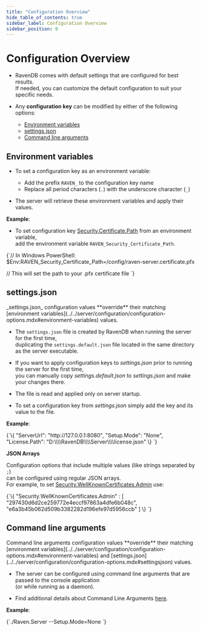```yaml
---
title: "Configuration Overview"
hide_table_of_contents: true
sidebar_label: Configuration Overview
sidebar_position: 0
---
```



# Configuration Overview
<Admonition type="note" title="">

* RavenDB comes with default settings that are configured for best results.  
  If needed, you can customize the default configuration to suit your specific needs.  

* Any __configuration key__ can be modified by either of the following options: 
   * [Environment variables](../../server/configuration/configuration-options.mdx#environment-variables)  
   * [settings.json](../../server/configuration/configuration-options.mdx#settingsjson)  
   * [Command line arguments](../../server/configuration/configuration-options.mdx#command-line-arguments)  

</Admonition>

## Environment variables

<Admonition type="note" title="">

* To set a configuration key as an environment variable:  

  * Add the prefix `RAVEN_` to the configuration key name  
  * Replace all period characters (`.`) with the underscore character (`_`)  

* The server will retrieve these environment variables and apply their values. 

</Admonition>

<Admonition type="note" title="">

__Example__: 

* To set configuration key [Security.Certificate.Path](../../server/configuration/security-configuration.mdx#securitycertificatepath) from an environment variable,  
  add the environment variable `RAVEN_Security_Certificate_Path`.

<TabItem value="plain" label="plain">
<CodeBlock language="plain">
{`// In Windows PowerShell:
$Env:RAVEN_Security_Certificate_Path=/config/raven-server.certificate.pfx

// This will set the path to your .pfx certificate file
`}
</CodeBlock>
</TabItem>

</Admonition>



## settings.json

<Admonition type="info" title="">
_settings.json_ configuration values **override** their matching [environment variables](../../server/configuration/configuration-options.mdx#environment-variables) values.
</Admonition>

<Admonition type="note" title="">

* The `settings.json` file is created by RavenDB when running the server for the first time,  
  duplicating the `settings.default.json` file located in the same directory as the server executable.

* If you want to apply configuration keys to _settings.json_ prior to running the server for the first time,  
  you can manually copy _settings.default.json_ to _settings.json_ and make your changes there.

* The file is read and applied only on server startup.

* To set a configuration key from _settings.json_ simply add the key and its value to the file.

</Admonition>

<Admonition type="note" title="">

__Example__:

<TabItem value="json" label="json">
<CodeBlock language="json">
{`\{
    "ServerUrl": "http://127.0.0.1:8080",
    "Setup.Mode": "None",
    "License.Path": "D:\\\\RavenDB\\\\Server\\\\license.json"
\}
`}
</CodeBlock>
</TabItem>

__JSON Arrays__

Configuration options that include multiple values (like strings separated by `;`)  
can be configured using regular JSON arrays.  
For example, to set [Security.WellKnownCertificates.Admin](../../server/configuration/security-configuration.mdx#securitywellknowncertificatesadmin) use: 

<TabItem value="json" label="json">
<CodeBlock language="json">
{`\{
    "Security.WellKnownCertificates.Admin" : [ "297430d6d2ce259772e4eccf97863a4dfe6b048c", "e6a3b45b062d509b3382282d196efe97d5956ccb" ]
\}
`}
</CodeBlock>
</TabItem>

</Admonition>



## Command line arguments

<Admonition type="info" title="">
Command line arguments configuration values **override** their matching  
[environment variables](../../server/configuration/configuration-options.mdx#environment-variables) and [settings.json](../../server/configuration/configuration-options.mdx#settingsjson) values.  
</Admonition>

<Admonition type="note" title="">

* The server can be configured using command line arguments that are passed to the console application  
  (or while running as a daemon).

* Find additional details about Command Line Arguments [here](../../server/configuration/command-line-arguments.mdx).  

</Admonition>

<Admonition type="note" title="">

__Example__:

<TabItem value="bash" label="bash">
<CodeBlock language="bash">
{`./Raven.Server --Setup.Mode=None
`}
</CodeBlock>
</TabItem>

</Admonition>



